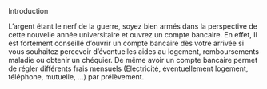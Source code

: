 
<CustomTitle tag="h1">
    Introduction
</CustomTitle>



<CustomImage2 src={img} alt="Banque" width={500} height={500} center={true} />


L’argent étant le nerf de la guerre, soyez bien armés dans la perspective de cette nouvelle année universitaire et ouvrez un compte bancaire. En effet, Il est fortement conseillé d’ouvrir un compte bancaire dès votre arrivée si vous souhaitez percevoir d’éventuelles aides au logement, remboursements maladie ou obtenir un chéquier. De même avoir un compte bancaire permet de régler différents frais mensuels (Electricité, éventuellement logement, téléphone, mutuelle, …) par prélèvement.